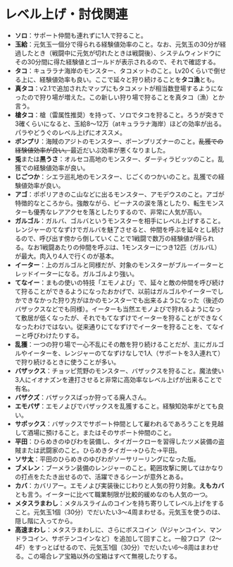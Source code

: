 = レベル上げ・討伐関連 =
* '''ソロ'''：サポート仲間も連れずに1人で狩ること。
* '''玉給'''：元気玉一個分で得られる経験値効率のこと。なお、元気玉の30分が経過したとき（戦闘中に元気が切れたときは戦闘後）、システムウィンドウにその30分間に得た経験値とゴールドが表示されるので、それで確認する。
* '''タコ'''：キュララナ海岸のモンスター、タコメットのこと。Lv20くらいで倒せる上に、経験値効率も良い。ここで延々と狩り続けることを'''タコ漁'''とも。
* '''真タコ'''：v2.1で追加されたマップにもタコメットが相当数登場するようになったので狩り場が増えた。この新しい狩り場で狩ることを真タコ（漁）とか言う。
* '''槍タコ'''：槍（雷属性推奨）を持って、ソロでタコを狩ること。ろうが突きで3確くらいになると、玉給8～12万（atキュララナ海岸）ほどの効率が出る。パラやどうぐのレベル上げにオススメ。
* '''ボンプリ'''：海賊のアジトのモンスター、ボーンプリズナーのこと。<del>乱獲での経験値効率が良い。</del>最近だいぶ効率が悪くなりました。
* '''兎'''または'''黒うさ'''：オルセコ高地のモンスター、ダーティラビッツのこと。乱獲での経験値効率が良い。
* '''じごつか'''：シエラ巡礼地のモンスター、じごくのつかいのこと。乱獲での経験値効率が良い。
* '''アゴ'''：ポポリアきのこ山などに出るモンスター、アモデウスのこと。アゴが特徴的なところから。強敵ながら、ビーナスの涙を落としたり、転生モンスターも優秀なレアアクセを落としたりするので、非常に人気が高い。
* '''ガルゴル'''：ガルバ、ゴルバというモンスターを相手にレベル上げすること。レンジャーのてなずけでガルバを魅了させると、仲間を呼ぶを延々とし続けるので、呼び出す傍から倒していくことで1戦闘で数万の経験値が得られる。なお1戦闘あたりの仲間を呼ぶは、1モンスターにつき12匹（ガルバL）が最大。肉入り4人で行くのが基本。
* '''イーター'''：上のガルゴルと同様だが、対象のモンスターがブルーイーターとレッドイーターになる。ガルゴルより強い。
* '''てなイー'''：まもの使いの特技「エモノよび」で、延々と敵の仲間を呼び続けて狩ることができるようになったおかげで、以前はガルゴルやイーターでしかできなかった狩り方がほかのモンスターでも出来るようになった（後述のバザックスなどでも同様）。イーターも当然エモノよびで狩れるようになって敷居が低くなったが、それでもてなずけでイーターを狩ることができなくなったわけではない。従来通りにてなずけでイーターを狩ることを、てなイーと呼びわけたりする。
* '''乱獲'''：一つの狩り場で一心不乱にその敵を狩り続けることだが、主にガルゴルやイーターを、レンジャーのてなずけなしで1人（サポートを3人連れて）で狩り続けるときに使うことが多い。
* '''バザックス'''：チョッピ荒野のモンスター、バザックスを狩ること。魔法使い3人にイオナズンを連打させると非常に高効率なレベル上げが出来ることで有名。
* '''バザクズ'''：バザックスばっか狩ってる廃人さん。
* '''エモバザ'''：エモノよびでバザックスを乱獲すること。経験知効率がとても良い。
* '''サポックス'''：バザックスでサポート仲間として雇われるであろうことを見越して酒場に預けること。またはそのサポート仲間のこと。
* '''平田'''：ひらめきのゆびわを装備し、タイガークローを習得したツメ装備の盗賊または武闘家のこと。ひらめきタイガー→ひらた→平田。
* '''ソサ太'''：平田のひらめきのゆびわがソーサリーリングになった版。
* '''ブメレン'''：ブーメラン装備のレンジャーのこと。範囲攻撃に関してはかなりの打点をたたき出せるので、活躍できるシーンが意外とある。
* '''カバ'''：カバリアー。エモノよび実装後にじわりと人気の狩り対象。'''えもカバ'''とも言う。イーターに比べて職業制限が比較的緩めなのも人気の一つ。
* '''メタスラまわし'''：メタルスライムのコインを持ち寄りしてレベル上げをすること。元気玉1個（30分）でだいたい3～4周まわせる。元気玉を使うのは、隠し階に入ってから。
* '''高速まわし'''：メタスラまわしに、さらにボスコイン（Vジャンコイン、マンドラコイン、サボテンコインなど）を追加して回すこと。一般フロア（2～4F）をすっとばせるので、元気玉1個（30分）でだいたい6～8周はまわせる。この場合レア宝箱以外の宝箱はすべて無視したりする。
